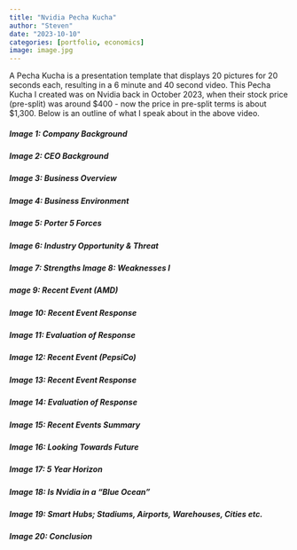 ```yaml
---
title: "Nvidia Pecha Kucha"
author: "Steven"
date: "2023-10-10"
categories: [portfolio, economics]
image: image.jpg
---
```


A Pecha Kucha is a presentation template that displays 20 pictures for 20 seconds each, resulting in a 6 minute and 40 second video. This Pecha Kucha I created was on Nvidia back in October 2023, when their stock price (pre-split) was around \$400 - now the price in pre-split terms is about \$1,300. Below is an outline of what I speak about in the above video.

##### Image 1: Company Background 

##### Image 2: CEO Background 

##### Image 3: Business Overview 

##### Image 4: Business Environment 

##### Image 5: Porter 5 Forces 

##### Image 6: Industry Opportunity & Threat 

##### Image 7: Strengths Image 8: Weaknesses I

##### mage 9: Recent Event (AMD) 

##### Image 10: Recent Event Response 

##### Image 11: Evaluation of Response 

##### Image 12: Recent Event (PepsiCo) 

##### Image 13: Recent Event Response 

##### Image 14: Evaluation of Response 

##### Image 15: Recent Events Summary 

##### Image 16: Looking Towards Future 

##### Image 17: 5 Year Horizon 

##### Image 18: Is Nvidia in a "Blue Ocean" 

##### Image 19: Smart Hubs; Stadiums, Airports, Warehouses, Cities etc. 

##### Image 20: Conclusion
